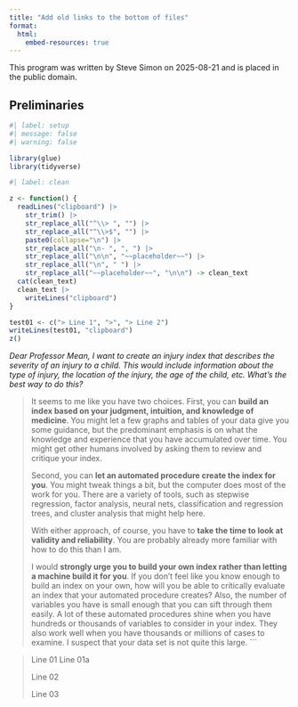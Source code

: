 ```yaml
---
title: "Add old links to the bottom of files"
format:
  html:
    embed-resources: true
---
```


This program was written by Steve Simon on 2025-08-21 and is placed in the public domain.

## Preliminaries

```r
#| label: setup
#| message: false
#| warning: false

library(glue)
library(tidyverse)
```

```r
#| label: clean

z <- function() {
  readLines("clipboard") |>
    str_trim() |>
    str_replace_all("^\\> ", "") |>
    str_replace_all("^\\>$", "") |>
    paste0(collapse="\n") |>
    str_replace_all("\n- ", ", ") |>
    str_replace_all("\n\n", "~~placeholder~~") |>
    str_replace_all("\n", " ") |>
    str_replace_all("~~placeholder~~", "\n\n") -> clean_text
  cat(clean_text)
  clean_text |>
    writeLines("clipboard")
}

test01 <- c("> Line 1", ">", "> Line 2")
writeLines(test01, "clipboard")
z()
```


*Dear Professor Mean, I want to create an injury index that describes
the severity of an injury to a child. This would include information
about the type of injury, the location of the injury, the age of the
child, etc. What's the best way to do this?*

> It seems to me like you have two choices. First, you can **build an
> index based on your judgment, intuition, and knowledge of medicine**.
> You might let a few graphs and tables of your data give you some
> guidance, but the predominant emphasis is on what the knowledge and
> experience that you have accumulated over time. You might get other
> humans involved by asking them to review and critique your index.
>
> Second, you can **let an automated procedure create the index for
> you**. You might tweak things a bit, but the computer does most of the
> work for you. There are a variety of tools, such as stepwise
> regression, factor analysis, neural nets, classification and
> regression trees, and cluster analysis that might help here.
>
> With either approach, of course, you have to **take the time to look
> at validity and reliability**. You are probably already more familiar
> with how to do this than I am.
>
> I would **strongly urge you to build your own index rather than
> letting a machine build it for you**. If you don't feel like you know
> enough to build an index on your own, how will you be able to
> critically evaluate an index that your automated procedure creates?
> Also, the number of variables you have is small enough that you can
> sift through them easily. A lot of these automated procedures shine
> when you have hundreds or thousands of variables to consider in your
> index. They also work well when you have thousands or millions of
> cases to examine. I suspect that your data set is not quite this
> large.
```

> Line 01
> Line 01a
>
> Line 02
>
> Line 03

